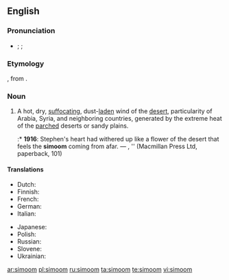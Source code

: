 ==English==
{{wikipedia}}

===Pronunciation===
* {{a|RP|US}} {{enPR|sĭmo͞omʹ}}; {{IPA|/sɪˈmuːm/}}; {{X-SAMPA|/sI"mu:m/}}

===Etymology===
{{etyl|ar}} {{term|سموم||hot wind|sc=Arab|lang=ar|tr=samūm}}, from {{term|سم||to poison|sc=Arab|lang=ar|tr=sámma}}.

===Noun===
{{en-noun}}

# A hot, dry, [[suffocating]], dust-[[laden]] wind of the [[desert]], particularity of Arabia, Syria, and neighboring countries, generated by the extreme heat of the [[parched]] deserts or sandy plains.
#:* '''1916''': Stephen's heart had withered up like a flower of the desert that feels the '''simoom''' coming from afar. — {{w|James Joyce}}, ''{{w|Portrait of the Artist as a Young Man}} (Macmillan Press Ltd, paperback, 101)

====Translations====
{{trans-top|hot, dry wind}}
* Dutch: {{t-|nl|samoen|m}}
* Finnish: {{t+|fi|samum}}
* French: {{t+|fr|simoun|m}}
* German: {{t-|de|Samum|m}}
* Italian: {{t-|it|simun|m}}
{{trans-mid}}
* Japanese: {{t-|ja|シムーン|tr=shimūn}}
* Polish: {{t+|pl|samum|m}}
* Russian: {{t+|ru|самум|m|tr=samúm}}
* Slovene: {{t-|sl|samum|m}}
* Ukrainian: {{t-|uk|самум|m}}
{{trans-bottom}}

[[ar:simoom]]
[[pl:simoom]]
[[ru:simoom]]
[[ta:simoom]]
[[te:simoom]]
[[vi:simoom]]